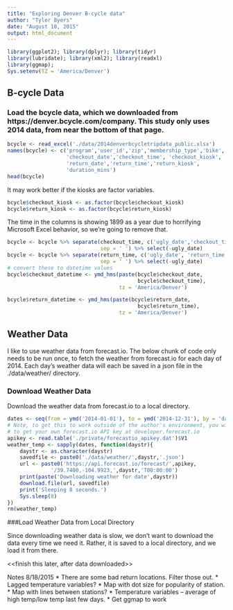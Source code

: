 ```yaml
---
title: "Exploring Denver B-cycle data"
author: "Tyler Byers"
date: "August 18, 2015"
output: html_document
---
```


```r
library(ggplot2); library(dplyr); library(tidyr)
library(lubridate); library(xml2); library(readxl)
library(ggmap);
Sys.setenv(TZ = 'America/Denver')
```

## B-cycle Data

### Load the bcycle data, which we downloaded from https://denver.bcycle.com/company.  This study only uses 2014 data, from near the bottom of that page.

```r
bcycle <- read_excel('./data/2014denverbcycletripdata_public.xlsx')
names(bcycle) <- c('program','user_id','zip','membership_type','bike',
                   'checkout_date','checkout_time', 'checkout_kiosk',
                   'return_date','return_time','return_kiosk',
                   'duration_mins')
head(bcycle)
```

It may work better if the kiosks are factor variables.
```r
bcycle$checkout_kiosk <- as.factor(bcycle$checkout_kiosk)
bcycle$return_kiosk <- as.factor(bcycle$return_kiosk)
```

The time in the columns is showing 1899 as a year due to horrifying Microsoft Excel behavior, so we're going to remove that.

```r
bcycle <- bcycle %>% separate(checkout_time, c('ugly_date','checkout_time'),
                              sep = ' ') %>% select(-ugly_date)
bcycle <- bcycle %>% separate(return_time, c('ugly_date', 'return_time'),
                              sep = ' ') %>% select(-ugly_date)
# convert these to datetime values
bcycle$checkout_datetime <- ymd_hms(paste(bcycle$checkout_date,
                                          bcycle$checkout_time),
                                    tz = 'America/Denver')

bcycle$return_datetime <- ymd_hms(paste(bcycle$return_date,
                                          bcycle$return_time),
                                    tz = 'America/Denver')
```



## Weather Data

I like to use weather data from forecast.io.  The below chunk of code only needs to be run once, to fetch the weather from forecast.io for each day of 2014.  Each day's weather data will each be saved in a json file in the ./data/weather/ directory.

### Download Weather Data

Download the weather data from forecast.io to a local directory.

```r
dates <- seq(from = ymd('2014-01-01'), to = ymd('2014-12-31'), by = 'days')
# Note, to get this to work outside of the author's environment, you will need
# to get your own forecast.io API key at developer.forecast.io
apikey <- read.table('./private/forecastio_apikey.dat')$V1
weather_temp <- sapply(dates, function(daystr){
    daystr <- as.character(daystr)
    savedfile <- paste0('./data/weather/',daystr,'.json')
    url <- paste0('https://api.forecast.io/forecast/',apikey,
              '/39.7400,-104.9923,',daystr,'T00:00:00')
    print(paste('Downloading weather for date',daystr))
    download.file(url, savedfile)
    print('Sleeping 8 seconds.')
    Sys.sleep(8)
})
rm(weather_temp)
```

###Load Weather Data from Local Directory

Since downloading weather data is slow, we don't want to download the data every time we need it.  Rather, it is saved to a local directory, and we load it from there.

<<finish this later, after data downloaded>>



Notes 8/18/2015
* There are some bad return locations.  Filter those out. 
* Lagged temperature variables?
* Map with dot size for popularity of station.
* Map with lines between stations?
* Temperature variables -- average of high temp/low temp last few days.
* Get ggmap to work